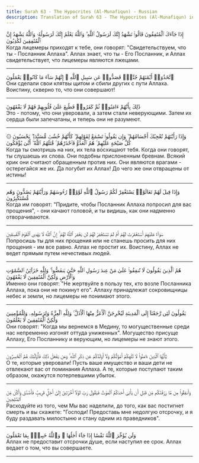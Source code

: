 ```yaml
---
title: Surah 63 - The Hypocrites (Al-Munafiqun) - Russian
description: Translation of Surah 63 - The Hypocrites (Al-Munafiqun) in Russian
---
```





<Aside type="quran" title="1">
إِذَا جَآءَكَ ٱلْمُنَٰفِقُونَ قَالُوا۟ نَشْهَدُ إِنَّكَ لَرَسُولُ ٱللَّهِ ۗ وَٱللَّهُ يَعْلَمُ إِنَّكَ لَرَسُولُهُۥ وَٱللَّهُ يَشْهَدُ إِنَّ ٱلْمُنَٰفِقِينَ لَكَٰذِبُونَ
</Aside>

<Aside type="reference" title="1">
Когда лицемеры приходят к тебе, они говорят: "Свидетельствуем, что ты - Посланник Аллаха". Аллах знает, что ты - Его Посланник, и Аллах свидетельствует, что лицемеры являются лжецами.
</Aside>

---

<Aside type="quran" title="2">
ٱتَّخَذُوٓا۟ أَيْمَٰنَهُمْ جُنَّةًۭ فَصَدُّوا۟ عَن سَبِيلِ ٱللَّهِ ۚ إِنَّهُمْ سَآءَ مَا كَانُوا۟ يَعْمَلُونَ
</Aside>

<Aside type="reference" title="2">
Они сделали свои клятвы щитом и сбили других с пути Аллаха. Воистину, скверно то, что они совершают!
</Aside>

---

<Aside type="quran" title="3">
ذَٰلِكَ بِأَنَّهُمْ ءَامَنُوا۟ ثُمَّ كَفَرُوا۟ فَطُبِعَ عَلَىٰ قُلُوبِهِمْ فَهُمْ لَا يَفْقَهُونَ
</Aside>

<Aside type="reference" title="3">
Это - потому, что они уверовали, а затем стали неверующими. Затем их сердца были запечатаны, и теперь они не разумеют.
</Aside>

---

<Aside type="quran" title="4">
۞ وَإِذَا رَأَيْتَهُمْ تُعْجِبُكَ أَجْسَامُهُمْ ۖ وَإِن يَقُولُوا۟ تَسْمَعْ لِقَوْلِهِمْ ۖ كَأَنَّهُمْ خُشُبٌۭ مُّسَنَّدَةٌۭ ۖ يَحْسَبُونَ كُلَّ صَيْحَةٍ عَلَيْهِمْ ۚ هُمُ ٱلْعَدُوُّ فَٱحْذَرْهُمْ ۚ قَٰتَلَهُمُ ٱللَّهُ ۖ أَنَّىٰ يُؤْفَكُونَ
</Aside>

<Aside type="reference" title="4">
Когда ты смотришь на них, их тела восхищают тебя. Когда они говорят, ты слушаешь их слова. Они подобны прислоненным бревнам. Всякий крик они считают обращенным против них. Они являются врагами - остерегайся же их. Да погубит их Аллах! До чего же они отвращены от истины!
</Aside>

---

<Aside type="quran" title="5">
وَإِذَا قِيلَ لَهُمْ تَعَالَوْا۟ يَسْتَغْفِرْ لَكُمْ رَسُولُ ٱللَّهِ لَوَّوْا۟ رُءُوسَهُمْ وَرَأَيْتَهُمْ يَصُدُّونَ وَهُم مُّسْتَكْبِرُونَ
</Aside>

<Aside type="reference" title="5">
Когда им говорят: "Придите, чтобы Посланник Аллаха попросил для вас прощения", - они качают головой, и ты видишь, как они надменно отворачиваются.
</Aside>

---

<Aside type="quran" title="6">
سَوَآءٌ عَلَيْهِمْ أَسْتَغْفَرْتَ لَهُمْ أَمْ لَمْ تَسْتَغْفِرْ لَهُمْ لَن يَغْفِرَ ٱللَّهُ لَهُمْ ۚ إِنَّ ٱللَّهَ لَا يَهْدِى ٱلْقَوْمَ ٱلْفَٰسِقِينَ
</Aside>

<Aside type="reference" title="6">
Попросишь ты для них прощения или не станешь просить для них прощения - им все равно. Аллах не простит их. Воистину, Аллах не ведет прямым путем нечестивых людей.
</Aside>

---

<Aside type="quran" title="7">
هُمُ ٱلَّذِينَ يَقُولُونَ لَا تُنفِقُوا۟ عَلَىٰ مَنْ عِندَ رَسُولِ ٱللَّهِ حَتَّىٰ يَنفَضُّوا۟ ۗ وَلِلَّهِ خَزَآئِنُ ٱلسَّمَٰوَٰتِ وَٱلْأَرْضِ وَلَٰكِنَّ ٱلْمُنَٰفِقِينَ لَا يَفْقَهُونَ
</Aside>

<Aside type="reference" title="7">
Именно они говорят: "Не жертвуйте в пользу тех, кто возле Посланника Аллаха, пока они не покинут его". Аллаху принадлежат сокровищницы небес и земли, но лицемеры не понимают этого.
</Aside>

---

<Aside type="quran" title="8">
يَقُولُونَ لَئِن رَّجَعْنَآ إِلَى ٱلْمَدِينَةِ لَيُخْرِجَنَّ ٱلْأَعَزُّ مِنْهَا ٱلْأَذَلَّ ۚ وَلِلَّهِ ٱلْعِزَّةُ وَلِرَسُولِهِۦ وَلِلْمُؤْمِنِينَ وَلَٰكِنَّ ٱلْمُنَٰفِقِينَ لَا يَعْلَمُونَ
</Aside>

<Aside type="reference" title="8">
Они говорят: "Когда мы вернемся в Медину, то могущественные среди нас непременно изгонят оттуда униженных". Могущество присуще Аллаху, Его Посланнику и верующим, но лицемеры не знают этого.
</Aside>

---

<Aside type="quran" title="9">
يَٰٓأَيُّهَا ٱلَّذِينَ ءَامَنُوا۟ لَا تُلْهِكُمْ أَمْوَٰلُكُمْ وَلَآ أَوْلَٰدُكُمْ عَن ذِكْرِ ٱللَّهِ ۚ وَمَن يَفْعَلْ ذَٰلِكَ فَأُو۟لَٰٓئِكَ هُمُ ٱلْخَٰسِرُونَ
</Aside>

<Aside type="reference" title="9">
О те, которые уверовали! Пусть ваше имущество и ваши дети не отвлекают вас от поминания Аллаха. А те, которые поступают таким образом, окажутся потерпевшими убыток.
</Aside>

---

<Aside type="quran" title="10">
وَأَنفِقُوا۟ مِن مَّا رَزَقْنَٰكُم مِّن قَبْلِ أَن يَأْتِىَ أَحَدَكُمُ ٱلْمَوْتُ فَيَقُولَ رَبِّ لَوْلَآ أَخَّرْتَنِىٓ إِلَىٰٓ أَجَلٍۢ قَرِيبٍۢ فَأَصَّدَّقَ وَأَكُن مِّنَ ٱلصَّٰلِحِينَ
</Aside>

<Aside type="reference" title="10">
Расходуйте из того, чем Мы вас наделили, до того, как вас постигнет смерть и вы скажете: "Господи! Предоставь мне недолгую отсрочку, и я буду раздавать милостыню и стану одним из праведников".
</Aside>

---

<Aside type="quran" title="11">
وَلَن يُؤَخِّرَ ٱللَّهُ نَفْسًا إِذَا جَآءَ أَجَلُهَا ۚ وَٱللَّهُ خَبِيرٌۢ بِمَا تَعْمَلُونَ
</Aside>

<Aside type="reference" title="11">
Аллах не предоставит отсрочки душе, если наступил ее срок. Аллах ведает о том, что вы совершаете.
</Aside>

---
